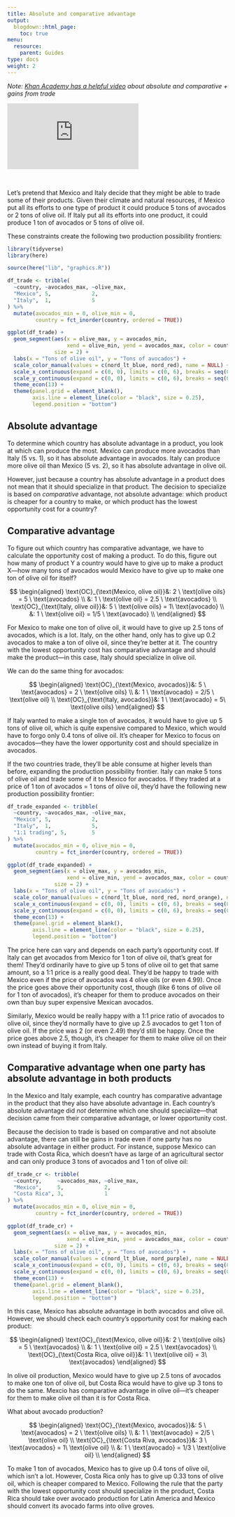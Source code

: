 ```yaml
---
title: Absolute and comparative advantage
output:
  blogdown::html_page:
    toc: true
menu:
  resource:
    parent: Guides
type: docs
weight: 2
---
```


*Note: [Khan Academy has a helpful video](https://www.khanacademy.org/economics-finance-domain/ap-macroeconomics/basic-economics-concepts-macro/scarcity-and-growth/v/comparative-advantage-specialization-and-gains-from-trade) about absolute and comparative + gains from trade*

<div class="embed-responsive embed-responsive-16by9">
<iframe class="embed-responsive-item" src="https://www.youtube.com/embed/JV5lueZynos" frameborder="0" allow="accelerometer; autoplay; encrypted-media; gyroscope; picture-in-picture" allowfullscreen></iframe>
</div>

\ 

Let's pretend that Mexico and Italy decide that they might be able to trade some of their products. Given their climate and natural resources, if Mexico put all its efforts to one type of product it could produce 5 tons of avocados or 2 tons of olive oil. If Italy put all its efforts into one product, it could produce 1 ton of avocados or 5 tons of olive oil.

These constraints create the following two production possibility frontiers:

```r
library(tidyverse)
library(here)

source(here("lib", "graphics.R"))

df_trade <- tribble(
  ~country, ~avocados_max, ~olive_max, 
  "Mexico", 5,             2,
  "Italy",  1,             5
) %>%
  mutate(avocados_min = 0, olive_min = 0,
         country = fct_inorder(country, ordered = TRUE))

ggplot(df_trade) +
  geom_segment(aes(x = olive_max, y = avocados_min,
                   xend = olive_min, yend = avocados_max, color = country),
               size = 2) +
  labs(x = "Tons of olive oil", y = "Tons of avocados") +
  scale_color_manual(values = c(nord_lt_blue, nord_red), name = NULL) +
  scale_x_continuous(expand = c(0, 0), limits = c(0, 6), breaks = seq(0:6)) + 
  scale_y_continuous(expand = c(0, 0), limits = c(0, 6), breaks = seq(0:6)) +
  theme_econ(13) +
  theme(panel.grid = element_blank(),
        axis.line = element_line(color = "black", size = 0.25),
        legend.position = "bottom")
```

## Absolute advantage

To determine which country has absolute advantage in a product, you look at which can produce the most. Mexico can produce more avocados than Italy (5 vs. 1), so it has absolute advantage in avocados. Italy can produce more olive oil than Mexico (5 vs. 2), so it has absolute advantage in olive oil.

However, just because a country has absolute advantage in a product does not mean that it should specialize in that product. The decision to specialize is based on *comparative* advantage, not absolute advantage: which product is cheaper for a country to make, or which product has the lowest opportunity cost for a country?

## Comparative advantage

To figure out which country has comparative advantage, we have to calculate the opportunity cost of making a product. To do this, figure out how many of product Y a country would have to give up to make a product X—how many tons of avocados would Mexico have to give up to make one ton of olive oil for itself?

$$
\begin{aligned}
\text{OC}_{\text{Mexico, olive oil}}&: 2 \ \text{olive oils} = 5 \ \text{avocados} \\ 
&: 1 \ \text{olive oil} = 2.5 \ \text{avocados} \\
\text{OC}_{\text{Italy, olive oil}}&: 5 \ \text{olive oils} = 1\ \text{avocado} \\ 
&: 1 \ \text{olive oil} = 1/5 \ \text{avocado} \\
\end{aligned}
$$

For Mexico to make one ton of olive oil, it would have to give up 2.5 tons of avocados, which is a lot. Italy, on the other hand, only has to give up 0.2 avocados to make a ton of olive oil, since they're better at it. The country with the lowest opportunity cost has comparative advantage and should make the product—in this case, Italy should specialize in olive oil.

We can do the same thing for avocados:

$$
\begin{aligned}
\text{OC}_{\text{Mexico, avocados}}&: 5 \ \text{avocados} = 2 \ \text{olive oils} \\ 
&: 1 \ \text{avocado} =  2/5 \ \text{olive oil} \\
\text{OC}_{\text{Italy, avocados}}&: 1 \ \text{avocado} = 5\ \text{olive oils}
\end{aligned}
$$

If Italy wanted to make a single ton of avocados, it would have to give up 5 tons of olive oil, which is quite expensive compared to Mexico, which would have to forgo only 0.4 tons of olive oil. It's cheaper for Mexico to focus on avocados—they have the lower opportunity cost and should specialize in avocados.

If the two countries trade, they'll be able consume at higher levels than before, expanding the production possibility frontier. Italy can make 5 tons of olive oil and trade some of it to Mexico for avocados. If they traded at a price of 1 ton of avocados = 1 tons of olive oil, they'd have the following new production possibility frontier:

```r
df_trade_expanded <- tribble(
  ~country, ~avocados_max, ~olive_max, 
  "Mexico", 5,             2,
  "Italy",  1,             5,
  "1:1 trading", 5,        5
) %>%
  mutate(avocados_min = 0, olive_min = 0, 
         country = fct_inorder(country, ordered = TRUE))

ggplot(df_trade_expanded) +
  geom_segment(aes(x = olive_max, y = avocados_min,
                   xend = olive_min, yend = avocados_max, color = country),
               size = 2) +
  labs(x = "Tons of olive oil", y = "Tons of avocados") +
  scale_color_manual(values = c(nord_lt_blue, nord_red, nord_orange), name = NULL) +
  scale_x_continuous(expand = c(0, 0), limits = c(0, 6), breaks = seq(0:6)) + 
  scale_y_continuous(expand = c(0, 0), limits = c(0, 6), breaks = seq(0:6)) +
  theme_econ(13) +
  theme(panel.grid = element_blank(),
        axis.line = element_line(color = "black", size = 0.25),
        legend.position = "bottom")
```

The price here can vary and depends on each party's opportunity cost. If Italy can get avocados from Mexico for 1 ton of olive oil, that's great for them! They'd ordinarily have to give up 5 tons of olive oil to get that same amount, so a 1:1 price is a really good deal. They'd be happy to trade with Mexico even if the price of avocados was 4 olive oils (or even 4.99). Once the price goes above their opportunity cost, though (like 6 tons of olive oil for 1 ton of avocados), it's cheaper for them to produce avocados on their own than buy super expensive Mexican avocados.

Similarly, Mexico would be really happy with a 1:1 price ratio of avocados to olive oil, since they'd normally have to give up 2.5 avocados to get 1 ton of olive oil. If the price was 2 (or even 2.49) they'd still be happy. Once the price goes above 2.5, though, it's cheaper for them to make olive oil on their own instead of buying it from Italy.

## Comparative advantage when one party has absolute advantage in both products

In the Mexico and Italy example, each country has comparative advantage in the product that they also have absolute advantage in. Each country's absolute advantage did *not* determine which one should specialize—that decision came from their comparative advantage, or lower opportunity cost.

Because the decision to trade is based on comparative and not absolute advantage, there can still be gains in trade even if one party has no absolute advantage in either product. For instance, suppose Mexico can trade with Costa Rica, which doesn't have as large of an agricultural sector and can only produce 3 tons of avocados and 1 ton of olive oil:

```r
df_trade_cr <- tribble(
  ~country,     ~avocados_max, ~olive_max, 
  "Mexico",     5,             2,
  "Costa Rica", 3,             1
) %>%
  mutate(avocados_min = 0, olive_min = 0,
         country = fct_inorder(country, ordered = TRUE))

ggplot(df_trade_cr) +
  geom_segment(aes(x = olive_max, y = avocados_min,
                   xend = olive_min, yend = avocados_max, color = country),
               size = 2) +
  labs(x = "Tons of olive oil", y = "Tons of avocados") +
  scale_color_manual(values = c(nord_lt_blue, nord_purple), name = NULL) +
  scale_x_continuous(expand = c(0, 0), limits = c(0, 6), breaks = seq(0:6)) + 
  scale_y_continuous(expand = c(0, 0), limits = c(0, 6), breaks = seq(0:6)) +
  theme_econ(13) +
  theme(panel.grid = element_blank(),
        axis.line = element_line(color = "black", size = 0.25),
        legend.position = "bottom")
```

In this case, Mexico has absolute advantage in both avocados and olive oil. However, we should check each country's opportunity cost for making each product:

$$
\begin{aligned}
\text{OC}_{\text{Mexico, olive oil}}&: 2 \ \text{olive oils} = 5 \ \text{avocados} \\ 
&: 1 \ \text{olive oil} = 2.5 \ \text{avocados} \\
\text{OC}_{\text{Costa Rica, olive oil}}&: 1 \ \text{olive oil} = 3\ \text{avocados}
\end{aligned}
$$

In olive oil production, Mexico would have to give up 2.5 tons of avocados to make one ton of olive oil, but Costa Rica would have to give up 3 tons to do the same. Mexcio has comparative advantage in olive oil—it's cheaper for them to make olive oil than it is for Costa Rica. 

What about avocado production?

$$
\begin{aligned}
\text{OC}_{\text{Mexico, avocados}}&: 5 \ \text{avocados} = 2 \ \text{olive oils} \\ 
&: 1 \ \text{avocado} =  2/5 \ \text{olive oil} \\
\text{OC}_{\text{Costa Riva, avocados}}&: 3 \ \text{avocados} = 1\ \text{olive oil} \\
&: 1 \ \text{avocado} =  1/3 \ \text{olive oil} \\
\end{aligned}
$$

To make 1 ton of avocados, Mexico has to give up 0.4 tons of olive oil, which isn't a lot. However, Costa Rica only has to give up 0.33 tons of olive oil, which is cheaper compared to Mexico. Following the rule that the party with the lowest opportunity cost should specialize in the product, Costa Rica should take over avocado production for Latin America and Mexico should convert its avocado farms into olive groves.
